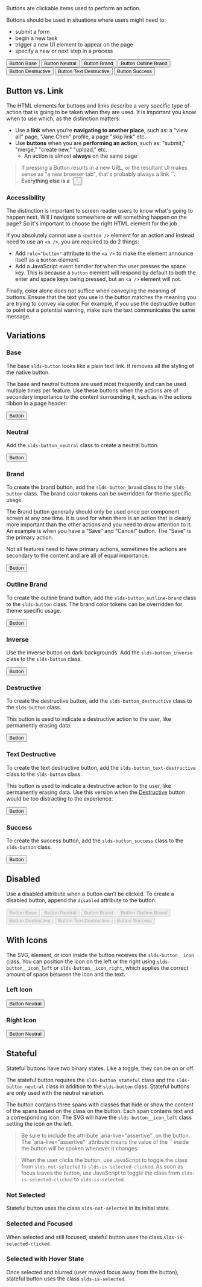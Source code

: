 

<div className="doc lead">
  Buttons are clickable items used to perform an action.
</div>

Buttons should be used in situations where users might need to:

- submit a form
- begin a new task
- trigger a new UI element to appear on the page
- specify a new or next step in a process

<Example title="Button All Examples">
  <CodeView>
    <React.Fragment>
      <Button>
        Button Base
      </Button>
      <Button isNeutral>
        Button Neutral
      </Button>
      <Button isBrand>
        Button Brand
      </Button>
      <Button isOutlineBrand>
        Button Outline Brand
      </Button>
      <Button isDestructive>
        Button Destructive
      </Button>
      <Button isTextDestructive>
        Button Text Destructive
      </Button>
      <Button isSuccess>
        Button Success
      </Button>
    </React.Fragment>
  </CodeView>
</Example>

## Button vs. Link

The HTML elements for buttons and links describe a very specific type of action that is going to be taken when they are used. It is important you know when to use which, as the distinction matters:

- Use a **link** when you’re **navigating to another place**, such as: a "view all" page, "Jane Chen" profile, a page "skip link" etc.
- Use **buttons** when you are **performing an action**, such as: "submit," "merge," "create new," "upload," etc.
  - An action is almost **always** on the same page

<Blockquote type="a11y" header="Accessibility Rule of Thumb">
  If pressing a Button results in a new URL, or the resultant UI makes sense as "a new browser tab", that's probably always a link `<a>`. Everything else is a `<button>`.
</Blockquote>

### Accessibility

The distinction is important to screen reader users to know what's going to happen next. Will I navigate somewhere or will something happen on the page? So it's important to choose the right HTML element for the job.

If you absolutely cannot use a `<button />` element for an action and instead need to use an `<a />`, you are required to do 2 things:

- Add `role="button"` attribute to the `<a />` to make the element announce itself as a `button` element.
- Add a JavaScript event handler for when the user presses the space key.  This is because a `button` element will respond by default to both the enter and space keys being pressed, but an `<a />` element will not.

Finally, color alone does not suffice when conveying the meaning of buttons. Ensure that the text you use in the button matches the meaning you are trying to convey via color. For example, if you use the destructive button to point out a potential warning, make sure the text communicates the same message.

## Variations

### Base

The base `slds-button` looks like a plain text link. It removes all the styling of the native button.

The base and neutral buttons are used most frequently and can be used multiple times per feature. Use these buttons when the actions are of secondary importance to the content surrounding it, such as in the actions ribbon in a page header.

<Example title="Button Base">
  <CodeView toggleCode={false}>
    <Button>Button</Button>
  </CodeView>
</Example>

### Neutral

Add the `slds-button_neutral` class to create a neutral button.

<Example title="Button Neutral">
  <CodeView toggleCode={false}>
    <Button isNeutral>Button</Button>
  </CodeView>
</Example>

### Brand

To create the brand button, add the `slds-button_brand` class to the `slds-button` class. The brand color tokens can be overridden for theme specific usage.

The Brand button generally should only be used once per component screen at any one time. It is used for when there is an action that is clearly more important than the other actions and you need to draw attention to it. An example is when you have a “Save” and “Cancel” button. The “Save” is the primary action.

Not all features need to have primary actions, sometimes the actions are secondary to the content and are all of equal importance.

<Example title="Button Brand">
  <CodeView toggleCode={false}>
    <Button isBrand>Button</Button>
  </CodeView>
</Example>

### Outline Brand

To create the outline brand button, add the `slds-button_outline-brand` class to the `slds-button` class. The brand color tokens can be overridden for theme specific usage.

<Example title="Button Outline Brand">
  <CodeView toggleCode={false}>
    <Button isOutlineBrand>Button</Button>
  </CodeView>
</Example>

### Inverse

Use the inverse button on dark backgrounds. Add the `slds-button_inverse` class to the `slds-button` class.

<Example title="Button Inverse">
  <CodeView style={{ backgroundColor: '#16325c', padding: '1rem' }} toggleCode={false}>
    <div style={{ backgroundColor: '#16325c' }}>
      <Button isInverse>Button</Button>
    </div>
  </CodeView>
</Example>

### Destructive

To create the destructive button, add the `slds-button_destructive` class to the `slds-button` class.

This button is used to indicate a destructive action to the user, like permanently erasing data.

<Example title="Button Destructive">
  <CodeView toggleCode={false}>
    <Button isDestructive>Button</Button>
  </CodeView>
</Example>

### Text Destructive

To create the text destructive button, add the `slds-button_text-destructive` class to the `slds-button` class.

This button is used to indicate a destructive action to the user, like permanently erasing data. Use this version when the [Destructive](#Destructive) button would be too distracting to the experience.

<Example title="Button Text Destructive">
  <CodeView toggleCode={false}>
    <Button isTextDestructive>Button</Button>
  </CodeView>
</Example>

### Success

To create the success button, add the `slds-button_success` class to the `slds-button` class.

<Example title="Button Success">
  <CodeView toggleCode={false}>
    <Button isSuccess>Button</Button>
  </CodeView>
</Example>

## Disabled

Use a disabled attribute when a button can’t be clicked. To create a disabled button, append the `disabled` attribute to the button.

<Example title="Button Disabled Examples">
  <CodeView>
    <React.Fragment>
      <Button disabled>
        Button Base
      </Button>
      <Button isNeutral disabled>
        Button Neutral
      </Button>
      <Button isBrand disabled>
        Button Brand
      </Button>
      <Button isOutlineBrand disabled>
        Button Outline Brand
      </Button>
      <Button isDestructive disabled>
        Button Destructive
      </Button>
      <Button isTextDestructive disabled>
        Button Text Destructive
      </Button>
      <Button isSuccess disabled>
        Button Success
      </Button>
    </React.Fragment>
  </CodeView>
</Example>

## With Icons

The SVG, element, or icon inside the button receives the `slds-button__icon` class. You can position the icon on the left or the right using `slds-button__icon_left` or `slds-button__icon_right`, which applies the correct amount of space between the icon and the text.

### Left Icon

<Example title="Button Left Icon">
  <CodeView>
    <Button isNeutral>
      <SvgIcon
        className="slds-button__icon slds-button__icon_left"
        sprite="utility"
        symbol="download"
      />
      Button Neutral
    </Button>
  </CodeView>
</Example>

### Right Icon

<Example title="Button Right Icon">
  <CodeView>
    <Button isNeutral>
      Button Neutral
      <SvgIcon
        className="slds-button__icon slds-button__icon_right"
        sprite="utility"
        symbol="download"
      />
    </Button>
  </CodeView>
</Example>

## Stateful

Stateful buttons have two binary states. Like a toggle, they can be on or off.

The stateful button requires the `slds-button_stateful` class and the `slds-button_neutral` class in addition to the `slds-button` class. Stateful buttons are only used with the neutral variation.

The button contains three spans with classes that hide or show the content of the spans based on the class on the button. Each span contains text and a corresponding icon. The SVG will have the `slds-button__icon_left` class setting the icon on the left.

<Blockquote type="a11y" header="Accessibility Requirement">
  Be sure to include the attribute `aria-live="assertive"` on the button. The `aria-live="assertive"` attribute means the value of the `<span>` inside the button will be spoken whenever it changes.
</Blockquote>

<Blockquote type="note" header="JavaScript Requirement">
  When the user clicks the button, use JavaScript to toggle the class from <code className="doc">slds-not-selected</code> to <code className="doc">slds-is-selected-clicked</code>. As soon as focus leaves the button, use JavaScript to toggle the class from <code className="doc">slds-is-selected-clicked</code> to <code className="doc">slds-is-selected</code>.
</Blockquote>

### Not Selected

Stateful button uses the class `slds-not-selected` in its initial state.

<Example title="Button Stateful Not Selected">
  <CodeView>
    <StatefulButton isNotSelected />
  </CodeView>
</Example>

### Selected and Focused

When selected and still focused, stateful button uses the class `slds-is-selected-clicked`.

<Example title="Button Stateful Selected and Clicked">
  <CodeView>
    <StatefulButton isSelectedClicked />
  </CodeView>
</Example>

### Selected with Hover State

Once selected and blurred (user moved focus away from the button), stateful button uses the class `slds-is-selected`.

<Example title="Button Stateful Selected">
  <CodeView>
    <StatefulButton isSelected />
  </CodeView>
</Example>
